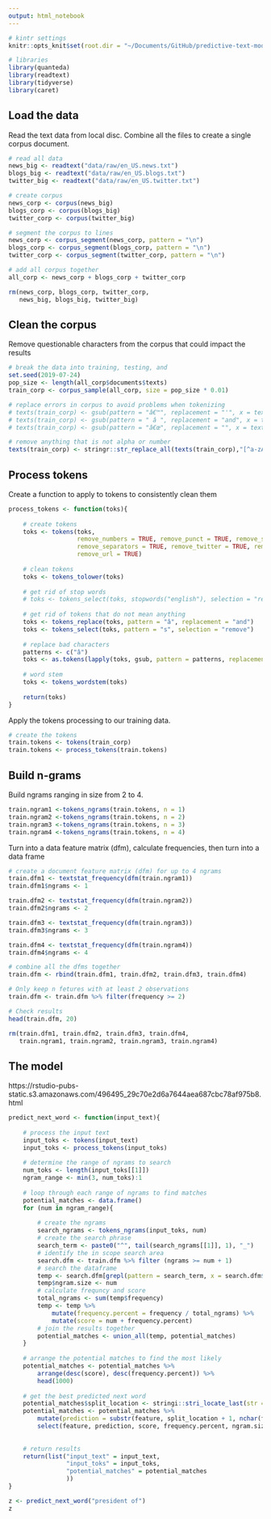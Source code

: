 ```yaml
---
output: html_notebook
---
```


```r
# kintr settings
knitr::opts_knit$set(root.dir = "~/Documents/GitHub/predictive-text-model-swift-key")
```


```r
# libraries
library(quanteda)
library(readtext)
library(tidyverse)
library(caret)
```

## Load the data

Read the text data from local disc. Combine all the files to create a single corpus document.

```r
# read all data
news_big <- readtext("data/raw/en_US.news.txt")
blogs_big <- readtext("data/raw/en_US.blogs.txt")
twitter_big <- readtext("data/raw/en_US.twitter.txt")

# create corpus
news_corp <- corpus(news_big)
blogs_corp <- corpus(blogs_big)
twitter_corp <- corpus(twitter_big)

# segment the corpus to lines
news_corp <- corpus_segment(news_corp, pattern = "\n")
blogs_corp <- corpus_segment(blogs_corp, pattern = "\n")
twitter_corp <- corpus_segment(twitter_corp, pattern = "\n")

# add all corpus together
all_corp <- news_corp + blogs_corp + twitter_corp

rm(news_corp, blogs_corp, twitter_corp,
   news_big, blogs_big, twitter_big)
```


## Clean the corpus

Remove questionable characters from the corpus that could impact the results

```r
# break the data into training, testing, and
set.seed(2019-07-24)
pop_size <- length(all_corp$documents$texts)
train_corp <- corpus_sample(all_corp, size = pop_size * 0.01)

# replace errors in corpus to avoid problems when tokenizing
# texts(train_corp) <- gsub(pattern = "â€™", replacement = "'", x = texts(train_corp))
# texts(train_corp) <- gsub(pattern = " â ", replacement = "and", x = texts(train_corp))
# texts(train_corp) <- gsub(pattern = "â€œ", replacement = "", x = texts(train_corp))

# remove anything that is not alpha or number
texts(train_corp) <- stringr::str_replace_all(texts(train_corp),"[^a-zA-Z\\s]", "")
```

## Process tokens

Create a function to apply to tokens to consistently clean them

```r

process_tokens <- function(toks){
    
    # create tokens
    toks <- tokens(toks, 
                   remove_numbers = TRUE, remove_punct = TRUE, remove_symbols = TRUE,
                   remove_separators = TRUE, remove_twitter = TRUE, remove_hyphens = TRUE,
                   remove_url = TRUE)
    
    # clean tokens
    toks <- tokens_tolower(toks)
    
    # get rid of stop words
    # toks <- tokens_select(toks, stopwords("english"), selection = "remove")
    
    # get rid of tokens that do not mean anything
    toks <- tokens_replace(toks, pattern = "â", replacement = "and")
    toks <- tokens_select(toks, pattern = "s", selection = "remove")
    
    # replace bad characters
    patterns <- c("â")
    toks <- as.tokens(lapply(toks, gsub, pattern = patterns, replacement = ""))
    
    # word stem
    toks <- tokens_wordstem(toks)
    
    return(toks)
}
```

Apply the tokens processing to our training data.

```r
# create the tokens
train.tokens <- tokens(train_corp)
train.tokens <- process_tokens(train.tokens)
```


## Build n-grams


Build ngrams ranging in size from 2 to 4.

```r
train.ngram1 <-tokens_ngrams(train.tokens, n = 1)
train.ngram2 <-tokens_ngrams(train.tokens, n = 2)
train.ngram3 <-tokens_ngrams(train.tokens, n = 3)
train.ngram4 <-tokens_ngrams(train.tokens, n = 4)
```


Turn into a data feature matrix (dfm), calculate frequencies, then turn into a data frame

```r
# create a document feature matrix (dfm) for up to 4 ngrams
train.dfm1 <- textstat_frequency(dfm(train.ngram1))
train.dfm1$ngrams <- 1

train.dfm2 <- textstat_frequency(dfm(train.ngram2))
train.dfm2$ngrams <- 2

train.dfm3 <- textstat_frequency(dfm(train.ngram3))
train.dfm3$ngrams <- 3

train.dfm4 <- textstat_frequency(dfm(train.ngram4))
train.dfm4$ngrams <- 4

# combine all the dfms together
train.dfm <- rbind(train.dfm1, train.dfm2, train.dfm3, train.dfm4)

# Only keep n fetures with at least 2 observations
train.dfm <- train.dfm %>% filter(frequency >= 2)

# Check results
head(train.dfm, 20)

rm(train.dfm1, train.dfm2, train.dfm3, train.dfm4,
   train.ngram1, train.ngram2, train.ngram3, train.ngram4)
```

## The model

https://rstudio-pubs-static.s3.amazonaws.com/496495_29c70e2d6a7644aea687cbc78af975b8.html

```r
predict_next_word <- function(input_text){
    
    # process the input text
    input_toks <- tokens(input_text)
    input_toks <- process_tokens(input_toks)
    
    # determine the range of ngrams to search
    num_toks <- length(input_toks[[1]])
    ngram_range <- min(3, num_toks):1
    
    # loop through each range of ngrams to find matches
    potential_matches <- data.frame()
    for (num in ngram_range){
        
        # create the ngrams
        search_ngrams <- tokens_ngrams(input_toks, num)
        # create the search phrase
        search_term <- paste0("^", tail(search_ngrams[[1]], 1), "_")
        # identify the in scope search area
        search.dfm <- train.dfm %>% filter (ngrams >= num + 1)
        # search the dataframe
        temp <- search.dfm[grepl(pattern = search_term, x = search.dfm$feature), ]
        temp$ngram.size <- num
        # calculate frequncy and score
        total_ngrams <- sum(temp$frequency)
        temp <- temp %>%
            mutate(frequency.percent = frequency / total_ngrams) %>%
            mutate(score = num + frequency.percent)
        # join the results together
        potential_matches <- union_all(temp, potential_matches)
    }
    
    # arrange the potential matches to find the most likely
    potential_matches <- potential_matches %>%
        arrange(desc(score), desc(frequency.percent)) %>% 
        head(1000)
    
    # get the best predicted next word
    potential_matches$split_location <- stringi::stri_locate_last(str = potential_matches$feature, regex = "_")[,2]
    potential_matches <- potential_matches %>%
        mutate(prediction = substr(feature, split_location + 1, nchar(feature))) %>%
        select(feature, prediction, score, frequency.percent, ngram.size, ngrams, frequency)
    
    
    # return results
    return(list("input_text" = input_text,
                "input_toks" = input_toks,
                "potential_matches" = potential_matches
                ))
}

z <- predict_next_word("president of")
z
```


```r

```

